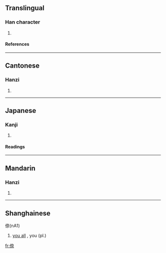 ==Translingual==
===Han character===
{{Han char|rn=9|rad=人|as=08|sn=10|four=2429<sub>1</sub>|canj=人大一火 (OKMF)}}
# {{defn|Han}}
====References====
{{Han ref|kx=0109.171|dkj=00818|dj=0232.200|hdz=10172.090|uh=5037|ud=20535|bh=D0D2|bd=53458}}
----
==Cantonese==
===Hanzi===
{{yue-hanzi|jyut=|y=noi6}}
# {{defn|Cantonese}}
----
==Japanese==
===Kanji===
{{ja-kanji|grade=|rs=人08}}
# {{defn|Japanese}}
====Readings====
{{ja-readings|on=[[だい]] (dai), [[ない]] (nai)|kun=[[なんじ]] (nanji)}}
----
==Mandarin==
===Hanzi===
{{cmn-hanzi|pin=[[nài]] ([[nai4]]), [[zhì]] ([[zhi4]])|wg=nai<sup>4</sup>, chih<sup>4</sup>}}
# {{defn|Mandarin}}
----
==Shanghainese==
倷(nA1) 
# [[you all]] , you (pl.)
[[fr:倷]]